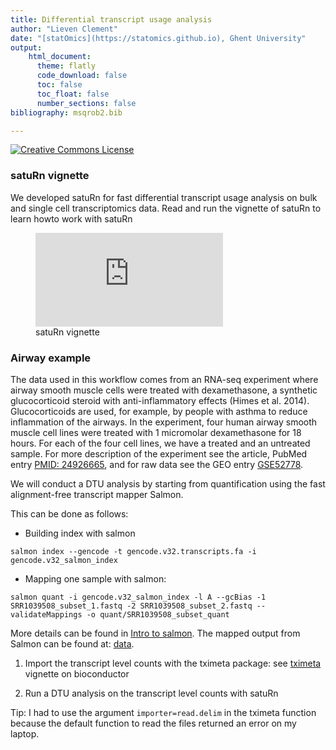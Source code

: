 ```yaml
---
title: Differential transcript usage analysis
author: "Lieven Clement"
date: "[statOmics](https://statomics.github.io), Ghent University"
output:
    html_document:
      theme: flatly     
      code_download: false
      toc: false
      toc_float: false
      number_sections: false
bibliography: msqrob2.bib

---
```


<a rel="license" href="https://creativecommons.org/licenses/by-nc-sa/4.0"><img alt="Creative Commons License" style="border-width:0" src="https://i.creativecommons.org/l/by-nc-sa/4.0/88x31.png" /></a>

### satuRn vignette

We developed satuRn for fast differential transcript usage analysis on bulk and single cell transcriptomics data. 
Read and run the vignette of satuRn to learn howto work with satuRn

![satuRn vignette](https://www.bioconductor.org/packages/release/bioc/vignettes/satuRn/inst/doc/Vignette.html)

### Airway example 

The data used in this workflow comes from an RNA-seq experiment where airway smooth muscle cells were treated with dexamethasone, a synthetic glucocorticoid steroid with anti-inflammatory effects (Himes et al. 2014). Glucocorticoids are used, for example, by people with asthma to reduce inflammation of the airways. In the experiment, four human airway smooth muscle cell lines were treated with 1 micromolar dexamethasone for 18 hours. For each of the four cell lines, we have a treated and an untreated sample. For more description of the experiment see the article, PubMed entry [PMID: 24926665](https://pubmed.ncbi.nlm.nih.gov/24926665/), and for raw data see the GEO entry [GSE52778](https://www.ncbi.nlm.nih.gov/geo/query/acc.cgi?acc=GSE52778).

We will conduct a DTU analysis by starting from quantification using the fast alignment-free transcript mapper Salmon. 

This can be done as follows: 

- Building index with salmon
```
salmon index --gencode -t gencode.v32.transcripts.fa -i gencode.v32_salmon_index
```

- Mapping one sample with salmon:
```
salmon quant -i gencode.v32_salmon_index -l A --gcBias -1 SRR1039508_subset_1.fastq -2 SRR1039508_subset_2.fastq --validateMappings -o quant/SRR1039508_subset_quant
```

More details can be found in [Intro to salmon](https://combine-lab.github.io/salmon/getting_started/). 
The mapped output from Salmon can be found at:  [data](https://github.com/statOmics/SGA/archive/airwaySeqData.zip).

1. Import the transcript level counts with the tximeta package: see [tximeta](https://bioconductor.org/packages/release/bioc/vignettes/tximeta/inst/doc/tximeta.html#Running_tximeta) vignette on bioconductor

2. Run a DTU analysis on the transcript level counts with satuRn

Tip: I had to use the argument `importer=read.delim` in the tximeta function because the default function to read the files returned an error on my laptop. 